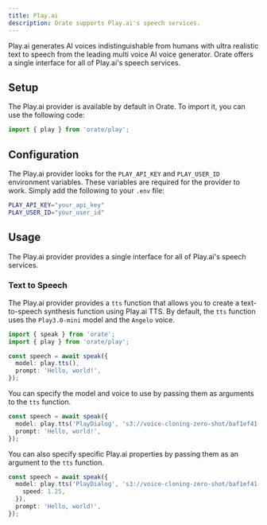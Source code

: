 ```yaml
---
title: Play.ai
description: Orate supports Play.ai's speech services.
---
```



Play.ai generates AI voices indistinguishable from humans with ultra realistic text to speech from the leading multi voice AI voice generator. Orate offers a single interface for all of Play.ai's speech services.

## Setup

The Play.ai provider is available by default in Orate. To import it, you can use the following code:

```ts
import { play } from 'orate/play';
```

## Configuration

The Play.ai provider looks for the `PLAY_API_KEY` and `PLAY_USER_ID` environment variables. These variables are required for the provider to work. Simply add the following to your `.env` file:

```bash
PLAY_API_KEY="your_api_key"
PLAY_USER_ID="your_user_id"
```

## Usage

The Play.ai provider provides a single interface for all of Play.ai's speech services.

### Text to Speech

The Play.ai provider provides a `tts` function that allows you to create a text-to-speech synthesis function using Play.ai TTS. By default, the `tts` function uses the `Play3.0-mini` model and the `Angelo` voice.

```ts
import { speak } from 'orate';
import { play } from 'orate/play';

const speech = await speak({
  model: play.tts(),
  prompt: 'Hello, world!',
});
```

You can specify the model and voice to use by passing them as arguments to the `tts` function.

```ts
const speech = await speak({
  model: play.tts('PlayDialog', 's3://voice-cloning-zero-shot/baf1ef41-36b6-428c-9bdf-50ba54682bd8/original/manifest.json'),
  prompt: 'Hello, world!',
});
```

You can also specify specific Play.ai properties by passing them as an argument to the `tts` function.

```ts
const speech = await speak({
  model: play.tts('PlayDialog', 's3://voice-cloning-zero-shot/baf1ef41-36b6-428c-9bdf-50ba54682bd8/original/manifest.json', {
    speed: 1.25,
  }),
  prompt: 'Hello, world!',
});
```
